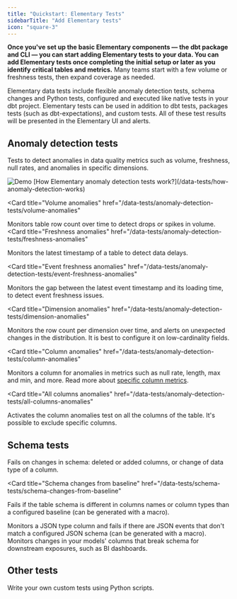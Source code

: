 ```yaml
---
title: "Quickstart: Elementary Tests"
sidebarTitle: "Add Elementary tests"
icon: "square-3"
---
```


**Once you've set up the basic Elementary components — the dbt package and CLI — you can start adding Elementary tests to your data. You can add Elementary tests once completing the initial setup or later as you identify critical tables and metrics.** Many teams start with a few volume or freshness tests, then expand coverage as needed.

Elementary data tests include flexible anomaly detection tests, schema changes and Python tests, configured and executed like native tests in your dbt project. Elementary tests can be used in addition to dbt tests, packages tests (such as dbt-expectations), and custom tests. All of these test results will be presented in the Elementary UI and alerts.


<Snippet file="data-tests/tests-cards.mdx" />

## Anomaly detection tests

Tests to detect anomalies in data quality metrics such as volume, freshness, null rates, and anomalies in specific dimensions.

<Tooltip tip="Anomaly detection test result example from Elementary report">
  <img src="/pics/anomalies/anomaly-example.png" alt="Demo" />
</Tooltip>

<Tip>
  [How Elementary anomaly detection tests
  work?](/data-tests/how-anomaly-detection-works)
</Tip>

<Card
  title="Volume anomalies"
  href="/data-tests/anomaly-detection-tests/volume-anomalies"
>
  Monitors table row count over time to detect drops or spikes in volume.
</Card>
<Card
  title="Freshness anomalies"
  href="/data-tests/anomaly-detection-tests/freshness-anomalies"
>
  Monitors the latest timestamp of a table to detect data delays.
</Card>

<Card
  title="Event freshness anomalies"
  href="/data-tests/anomaly-detection-tests/event-freshness-anomalies"
>
  Monitors the gap between the latest event timestamp and its loading time, to
  detect event freshness issues.
</Card>

<Card
  title="Dimension anomalies"
  href="/data-tests/anomaly-detection-tests/dimension-anomalies"
>
  Monitors the row count per dimension over time, and alerts on unexpected
  changes in the distribution. It is best to configure it on low-cardinality
  fields.
</Card>

<Card
  title="Column anomalies"
  href="/data-tests/anomaly-detection-tests/column-anomalies"
>
  Monitors a column for anomalies in metrics such as null rate, length, max and
  min, and more. Read more about [specific column
  metrics](/data-tests/anomaly-detection-configuration/column-anomalies).
</Card>

<Card
  title="All columns anomalies"
  href="/data-tests/anomaly-detection-tests/all-columns-anomalies"
>
  Activates the column anomalies test on all the columns of the table. It's
  possible to exclude specific columns.
</Card>

## Schema tests

<Card title="Schema changes" href="/data-tests/schema-tests/schema-changes">
  Fails on changes in schema: deleted or added columns, or change of data type
  of a column.
</Card>

<Card
  title="Schema changes from baseline"
  href="/data-tests/schema-tests/schema-changes-from-baseline"
>
  Fails if the table schema is different in columns names or column types than a
  configured baseline (can be generated with a macro).
</Card>

<Card title="JSON schema" href="/data-tests/schema-tests/json-schema">
  Monitors a JSON type column and fails if there are JSON events that don't
  match a configured JSON schema (can be generated with a macro).
</Card>

<Card title="Exposure schema" href="/data-tests/schema-tests/exposure-tests">
  Monitors changes in your models' columns that break schema for downstream
  exposures, such as BI dashboards.
</Card>

## Other tests

<Card title="Python tests" href="/data-tests/python-tests">
  Write your own custom tests using Python scripts.
</Card>
